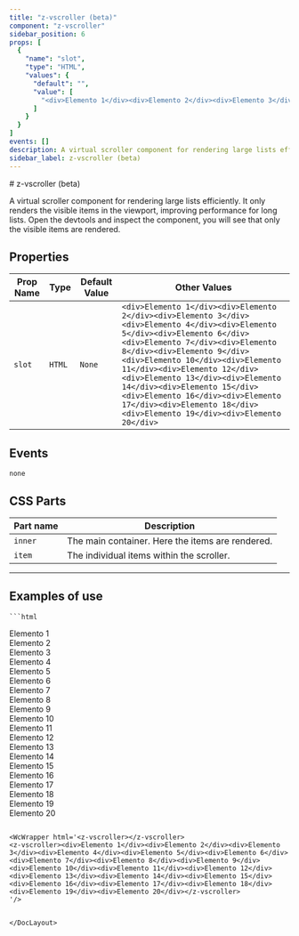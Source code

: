 ```yaml
--- 
title: "z-vscroller (beta)"
component: "z-vscroller"
sidebar_position: 6
props: [
  {
    "name": "slot",
    "type": "HTML",
    "values": {
      "default": "",
      "value": [
        "<div>Elemento 1</div><div>Elemento 2</div><div>Elemento 3</div><div>Elemento 4</div><div>Elemento 5</div><div>Elemento 6</div><div>Elemento 7</div><div>Elemento 8</div><div>Elemento 9</div><div>Elemento 10</div><div>Elemento 11</div><div>Elemento 12</div><div>Elemento 13</div><div>Elemento 14</div><div>Elemento 15</div><div>Elemento 16</div><div>Elemento 17</div><div>Elemento 18</div><div>Elemento 19</div><div>Elemento 20</div>"
      ]
    }
  }
]
events: []
description: A virtual scroller component for rendering large lists efficiently. It only renders the visible items in the viewport, improving performance for long lists. Open the devtools and inspect the component, you will see that only the visible items are rendered. 
sidebar_label: z-vscroller (beta) 
---
```



<DocLayout>
# z-vscroller <span style={{fontSize: 20}}>(beta)</span> 

A virtual scroller component for rendering large lists efficiently. It only renders the visible items in the viewport, improving performance for long lists. Open the devtools and inspect the component, you will see that only the visible items are rendered.

## Properties

| Prop Name   | Type   | Default Value  | Other Values                    |
|-------------|--------|----------------|---------------------------------|
| `slot` | `HTML` | `None` | `<div>Elemento 1</div><div>Elemento 2</div><div>Elemento 3</div><div>Elemento 4</div><div>Elemento 5</div><div>Elemento 6</div><div>Elemento 7</div><div>Elemento 8</div><div>Elemento 9</div><div>Elemento 10</div><div>Elemento 11</div><div>Elemento 12</div><div>Elemento 13</div><div>Elemento 14</div><div>Elemento 15</div><div>Elemento 16</div><div>Elemento 17</div><div>Elemento 18</div><div>Elemento 19</div><div>Elemento 20</div>` |

## Events
`none`

## CSS Parts


| Part name  | Description                             | 
|--------------|-----------------------------------------|
| `inner` | The main container. Here the items are rendered. | 
| `item` | The individual items within the scroller. | 

--- 

## Examples of use



    ```html
<z-vscroller></z-vscroller>
<z-vscroller><div>Elemento 1</div><div>Elemento 2</div><div>Elemento 3</div><div>Elemento 4</div><div>Elemento 5</div><div>Elemento 6</div><div>Elemento 7</div><div>Elemento 8</div><div>Elemento 9</div><div>Elemento 10</div><div>Elemento 11</div><div>Elemento 12</div><div>Elemento 13</div><div>Elemento 14</div><div>Elemento 15</div><div>Elemento 16</div><div>Elemento 17</div><div>Elemento 18</div><div>Elemento 19</div><div>Elemento 20</div></z-vscroller>

```

<WcWrapper html='<z-vscroller></z-vscroller>
<z-vscroller><div>Elemento 1</div><div>Elemento 2</div><div>Elemento 3</div><div>Elemento 4</div><div>Elemento 5</div><div>Elemento 6</div><div>Elemento 7</div><div>Elemento 8</div><div>Elemento 9</div><div>Elemento 10</div><div>Elemento 11</div><div>Elemento 12</div><div>Elemento 13</div><div>Elemento 14</div><div>Elemento 15</div><div>Elemento 16</div><div>Elemento 17</div><div>Elemento 18</div><div>Elemento 19</div><div>Elemento 20</div></z-vscroller>
'/>
  

</DocLayout>

